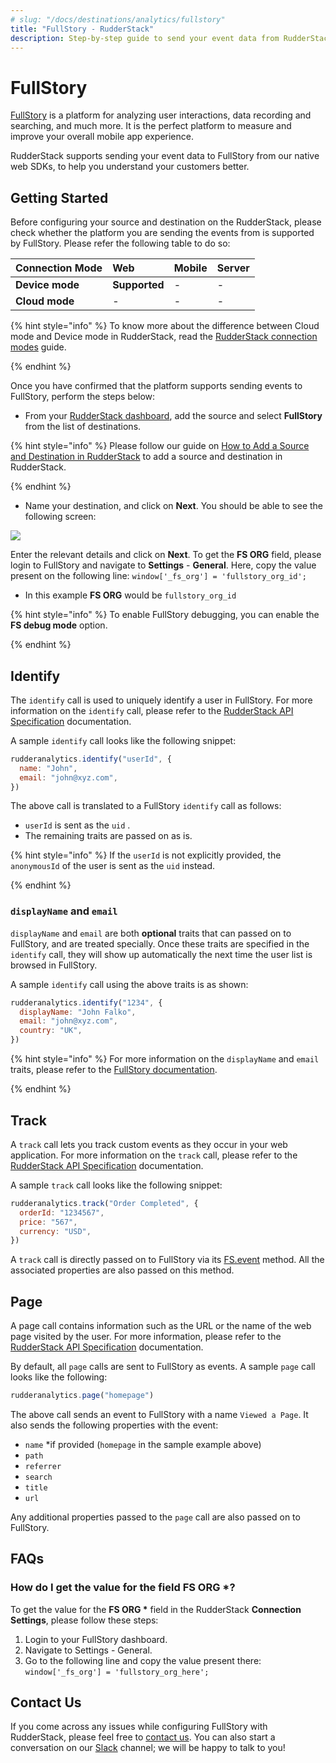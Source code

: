 ```yaml
---
# slug: "/docs/destinations/analytics/fullstory"
title: "FullStory - RudderStack"
description: Step-by-step guide to send your event data from RudderStack to FullStory
---
```


# FullStory

[FullStory](https://www.fullstory.com/) is a platform for analyzing user interactions, data recording and searching, and much more. It is the perfect platform to measure and improve your overall mobile app experience.

RudderStack supports sending your event data to FullStory from our native web SDKs, to help you understand your customers better.

## Getting Started

Before configuring your source and destination on the RudderStack, please check whether the platform you are sending the events from is supported by FullStory. Please refer the following table to do so:

| **Connection Mode** | **Web**       | **Mobile** | **Server** |
| :------------------ | :------------ | :--------- | :--------- |
| **Device mode**     | **Supported** | -          | -          |
| **Cloud mode**      | -             | -          | -          |

{% hint style="info" %}
To know more about the difference between Cloud mode and Device mode in RudderStack, read the [RudderStack connection modes](https://docs.rudderstack.com/get-started/rudderstack-connection-modes) guide.

{% endhint %}

Once you have confirmed that the platform supports sending events to FullStory, perform the steps below:

- From your [RudderStack dashboard](https://app.rudderlabs.com/), add the source and select **FullStory** from the list of destinations.

{% hint style="info" %}
Please follow our guide on [How to Add a Source and Destination in RudderStack](https://docs.rudderstack.com/how-to-guides/adding-source-and-destination-rudderstack) to add a source and destination in RudderStack.

{% endhint %}

- Name your destination, and click on **Next**. You should be able to see the following screen:

![](../../.gitbook/assets/screenshot-2020-02-26-at-3.41.29-pm.png)

Enter the relevant details and click on **Next**. To get the **FS ORG** field, please login to FullStory and navigate to **Settings** - **General**. Here, copy the value present on the following line: `window['_fs_org'] = 'fullstory_org_id';`

- In this example **FS ORG** would be `fullstory_org_id`

{% hint style="info" %}
To enable FullStory debugging, you can enable the **FS debug mode** option.

{% endhint %}

## Identify

The `identify` call is used to uniquely identify a user in FullStory. For more information on the `identify` call, please refer to the [RudderStack API Specification](https://docs.rudderstack.com/rudderstack-api-spec) documentation.

A sample `identify` call looks like the following snippet:

```javascript
rudderanalytics.identify("userId", {
  name: "John",
  email: "john@xyz.com",
})
```

The above call is translated to a FullStory `identify` call as follows:

- `userId` is sent as the `uid` .
- The remaining traits are passed on as is.

{% hint style="info" %}
If the `userId` is not explicitly provided, the `anonymousId` of the user is sent as the `uid` instead.

{% endhint %}

### `displayName` and `email`

`displayName` and `email` are both **optional** traits that can passed on to FullStory, and are treated specially. Once these traits are specified in the `identify` call, they will show up automatically the next time the user list is browsed in FullStory.

A sample `identify` call using the above traits is as shown:

```javascript
rudderanalytics.identify("1234", {
  displayName: "John Falko",
  email: "john@xyz.com",
  country: "UK",
})
```

{% hint style="info" %}
For more information on the `displayName` and `email` traits, please refer to the [FullStory documentation](https://help.fullstory.com/hc/en-us/articles/360020828113).

{% endhint %}

## Track

A `track` call lets you track custom events as they occur in your web application. For more information on the `track` call, please refer to the [RudderStack API Specification](https://docs.rudderstack.com/rudderstack-api-spec) documentation.

A sample `track` call looks like the following snippet:

```javascript
rudderanalytics.track("Order Completed", {
  orderId: "1234567",
  price: "567",
  currency: "USD",
})
```

A `track` call is directly passed on to FullStory via its [FS.event](https://help.fullstory.com/hc/en-us/articles/360020623274-FS-event-API-Sending-custom-event-data-into-FullStory) method. All the associated properties are also passed on this method.

## Page

A page call contains information such as the URL or the name of the web page visited by the user. For more information, please refer to the [RudderStack API Specification](https://docs.rudderstack.com/rudderstack-api-spec) documentation.

By default, all `page` calls are sent to FullStory as events. A sample `page` call looks like the following:

```javascript
rudderanalytics.page("homepage")
```

The above call sends an event to FullStory with a name `Viewed a Page`. It also sends the following properties with the event:

- `name` \*if provided \(`homepage` in the sample example above\)
- `path`
- `referrer`
- `search`
- `title`
- `url`

Any additional properties passed to the `page` call are also passed on to FullStory.

## FAQs

### How do I get the value for the field FS ORG \*?

To get the value for the **FS ORG \*** field in the RudderStack **Connection Settings**, please follow these steps:

1. Login to your FullStory dashboard.
2. Navigate to Settings - General.
3. Go to the following line and copy the value present there: `window['_fs_org'] = 'fullstory_org_here';`

## Contact Us

If you come across any issues while configuring FullStory with RudderStack, please feel free to [contact us](mailto:%20docs@rudderstack.com). You can also start a conversation on our [Slack](https://resources.rudderstack.com/join-rudderstack-slack) channel; we will be happy to talk to you!
